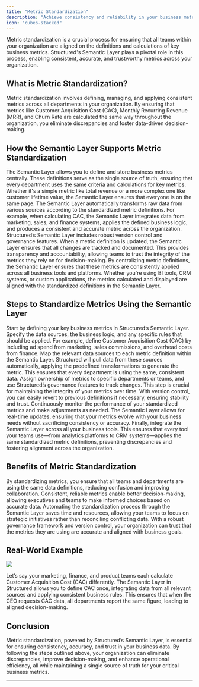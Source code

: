 ```yaml
---
title: "Metric Standardization"
description: "Achieve consistency and reliability in your business metrics."
icon: "cubes-stacked"
---
```


Metric standardization is a crucial process for ensuring that all teams within your organization are aligned on the definitions and calculations of key business metrics. Structured's Semantic Layer plays a pivotal role in this process, enabling consistent, accurate, and trustworthy metrics across your organization.

## **What is Metric Standardization?**

Metric standardization involves defining, managing, and applying consistent metrics across all departments in your organization. By ensuring that metrics like Customer Acquisition Cost (CAC), Monthly Recurring Revenue (MRR), and Churn Rate are calculated the same way throughout the organization, you eliminate discrepancies and foster data-driven decision-making.

## **How the Semantic Layer Supports Metric Standardization**

<AccordionGroup>
  <Accordion title="Centralized Metric Definitions" icon="globe">
    The Semantic Layer allows you to define and store business metrics
    centrally. These definitions serve as the single source of truth, ensuring
    that every department uses the same criteria and calculations for key
    metrics. Whether it's a simple metric like total revenue or a more complex
    one like customer lifetime value, the Semantic Layer ensures that everyone
    is on the same page.
  </Accordion>
  <Accordion title="Automated Data Transformation" icon="right-left">
    The Semantic Layer automatically transforms raw data from various sources
    according to the standardized metric definitions. For example, when
    calculating CAC, the Semantic Layer integrates data from marketing, sales,
    and finance systems, applies the defined business logic, and produces a
    consistent and accurate metric across the organization.
  </Accordion>
  <Accordion title="Version Control and Governance" icon="gavel">
    Structured’s Semantic Layer includes robust version control and governance
    features. When a metric definition is updated, the Semantic Layer ensures
    that all changes are tracked and documented. This provides transparency and
    accountability, allowing teams to trust the integrity of the metrics they
    rely on for decision-making.
  </Accordion>
  <Accordion title="Consistency Across Tools" icon="rotate">
    By centralizing metric definitions, the Semantic Layer ensures that these
    metrics are consistently applied across all business tools and platforms.
    Whether you're using BI tools, CRM systems, or custom applications, the
    metrics calculated and displayed are aligned with the standardized
    definitions in the Semantic Layer.
  </Accordion>
</AccordionGroup>

## **Steps to Standardize Metrics Using the Semantic Layer**

<Steps>
  <Step title="Step 1: Define Your Metrics" icon="pencil">
    Start by defining your key business metrics in Structured’s Semantic Layer.
    Specify the data sources, the business logic, and any specific rules that
    should be applied. For example, define Customer Acquisition Cost (CAC) by
    including ad spend from marketing, sales commissions, and overhead costs
    from finance.
  </Step>
  <Step title="Step 2: Map Data Sources" icon="map">
    Map the relevant data sources to each metric definition within the Semantic
    Layer. Structured will pull data from these sources automatically, applying
    the predefined transformations to generate the metric. This ensures that
    every department is using the same, consistent data.
  </Step>
  <Step title="Step 3: Apply Governance" icon="shield">
    Assign ownership of metrics to specific departments or teams, and use
    Structured’s governance features to track changes. This step is crucial for
    maintaining the integrity of your metrics over time. With version control,
    you can easily revert to previous definitions if necessary, ensuring
    stability and trust.
  </Step>
  <Step title="Step 4: Monitor and Adjust" icon="eye">
    Continuously monitor the performance of your standardized metrics and make
    adjustments as needed. The Semantic Layer allows for real-time updates,
    ensuring that your metrics evolve with your business needs without
    sacrificing consistency or accuracy.
  </Step>
  <Step title="Step 5: Ensure Consistency Across Tools" icon="rotate">
    Finally, integrate the Semantic Layer across all your business tools. This
    ensures that every tool your teams use—from analytics platforms to CRM
    systems—applies the same standardized metric definitions, preventing
    discrepancies and fostering alignment across the organization.
  </Step>
</Steps>

## **Benefits of Metric Standardization**

<CardGroup cols={2}>
  <Card title="Consistency Across the Organization" icon="gear">
    By standardizing metrics, you ensure that all teams and departments are
    using the same data definitions, reducing confusion and improving
    collaboration.
  </Card>
  <Card title="Improved Decision-Making" icon="chart-line">
    Consistent, reliable metrics enable better decision-making, allowing
    executives and teams to make informed choices based on accurate data.
  </Card>
  <Card title="Operational Efficiency" icon="clock">
    Automating the standardization process through the Semantic Layer saves time
    and resources, allowing your teams to focus on strategic initiatives rather
    than reconciling conflicting data.
  </Card>
  <Card title="Increased Trust in Data" icon="shield">
    With a robust governance framework and version control, your organization
    can trust that the metrics they are using are accurate and aligned with
    business goals.
  </Card>
</CardGroup>

## **Real-World Example**

<Frame caption="Example: Standardizing Customer Acquisition Cost (CAC)">
  <img noZoom src="/images/cac_standardization.png" />
</Frame>

Let’s say your marketing, finance, and product teams each calculate Customer Acquisition Cost (CAC) differently. The Semantic Layer in Structured allows you to define CAC once, integrating data from all relevant sources and applying consistent business rules. This ensures that when the CEO requests CAC data, all departments report the same figure, leading to aligned decision-making.

## **Conclusion**

Metric standardization, powered by Structured’s Semantic Layer, is essential for ensuring consistency, accuracy, and trust in your business data. By following the steps outlined above, your organization can eliminate discrepancies, improve decision-making, and enhance operational efficiency, all while maintaining a single source of truth for your critical business metrics.

---
